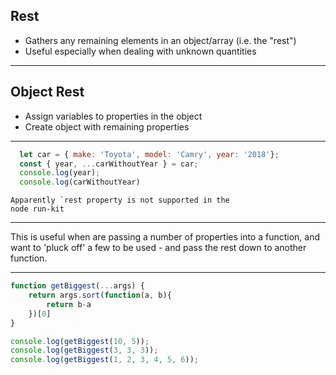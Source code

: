 
## Rest

* Gathers any remaining elements in an object/array (i.e. the "rest")
* Useful especially when dealing with unknown quantities

---

## Object Rest

* Assign variables to properties in the object
* Create object with remaining properties

---


```javascript Object Rest
  let car = { make: 'Toyota', model: 'Camry', year: '2018'};
  const { year, ...carWithoutYear } = car;
  console.log(year);
  console.log(carWithoutYear)
```

```notes
Apparently `rest property is not supported in the
node run-kit
```
---

This is useful when are passing a number of properties into a function,
and want to 'pluck off' a few to be used - and pass the rest down
to another function.

---


```javascript Array Rest
function getBiggest(...args) {
    return args.sort(function(a, b){
        return b-a
    })[0]
}

console.log(getBiggest(10, 5));
console.log(getBiggest(3, 3, 3));
console.log(getBiggest(1, 2, 3, 4, 5, 6));
```
